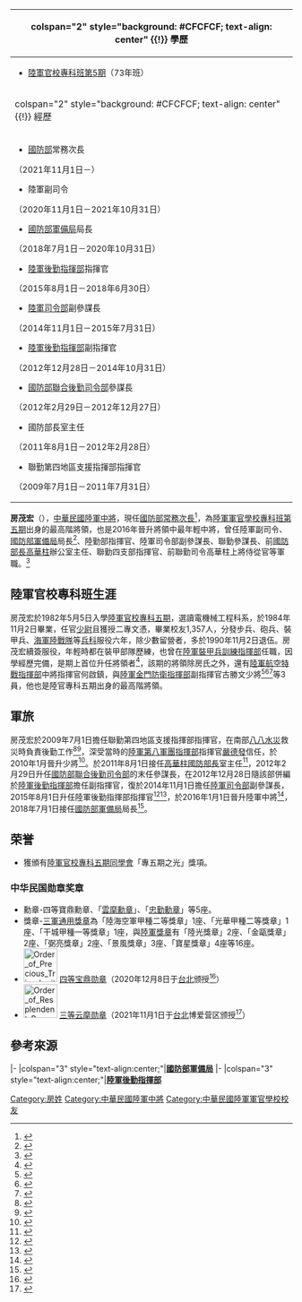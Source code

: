 {{Infobox Officeholder
|name              = 房茂宏
|image             = Army (ROCA) Lieutenant General Fang Mao-hung 陸軍中將房茂宏 (20160715 柯市長首次出席敬軍餐會感謝國軍官兵救災辛勞照片-3).jpg
|caption           = 房茂宏中將，陸軍後勤指揮部指揮官任內（2016年7月15日）
|imagesize         = 260px
|order            = {{flagicon image|ROC Ministry of National Defense Flag.svg}} [[中華民國國防部|國防部常務次長]]
|term_start       = 2021年11月1日
|term_end         =
|predecessor      = [[莫又銘|莫又銘]]
|successor        = 
|order1            = {{flagicon image|Flag of the Republic of China Army.svg}} 陸軍副司令
|term_start1        = 2020年11月1日
|term_end1          = 2021年10月31日
|predecessor1       = [[劉得金|劉得金]]
|successor1        =[[黃金財|黃金財]] (2021/12/01-)
|order2            = {{flagicon image|ROC Ministry of National Defense Flag.svg}} 第11任[[國防部軍備局|國防部軍備局]]局長
|term_start2       = 2018年7月1日
|term_end2         = 2020年10月31日
|predecessor2       = [[梅家樹|梅家樹]]（[[中華民國海軍|海軍]]）
|successor2        = [[吳慶昌|吳慶昌]]（[[中華民國陸軍|陸軍]]）
|order3            = {{flagicon image|Flag of the Republic of China Army.svg}} [[陸軍後勤指揮部|陸軍後勤指揮部]]指揮官
|term_start3        = 2015年8月1日
|term_end3          = 2018年6月30日
|predecessor3       = [[葛弘俊|葛弘俊]]<br>
|successor3        = 吳慶昌
|order4             = {{flagicon image|Flag of the Republic of China Army.svg}} [[國防部陸軍司令部|陸軍司令部]]副參謀長
|性別     = 男
|出生日期 = 1963年
|出生地點 = {{ROCTW}}
|逝世日期 = 
|逝世地點 = 
|居處     = 
|安葬地點 = 
|籍貫     = 
|職業     = 軍人
|父母     = 
|配偶     = 
|子女     = 
|親屬     = 
|國籍     = {{ROC}}
|信仰     = 
|學歷     = [[中華民國陸軍官校專科五期|陸軍官校專科班第5期]]（73年班）
|別名     = 
|allegiance = {{ROC}}
|branch = {{flagicon image|Flag of the Republic of China Army.svg}} [[中華民國陸軍|中華民國陸軍]]
|rank = [[File:Taiwan-army-OF-8.svg|17px]] [[中將|中將]]
|serviceyears =
}}
{| class="infobox bordered" style="width: 21em; font-size: 90%; text-align: left; float:right;" cellpadding="3"
|-
! colspan="2" style="background: #CFCFCF; text-align: center" {{!}} 學歷
|- 
| colspan="2" style="font-size: 90%" |<div style="text-align: left">
*[[中華民國陸軍官校專科五期|陸軍官校專科班第5期]]（73年班）
|-
! colspan="2" style="background: #CFCFCF; text-align: center" {{!}} 經歷
|- 
| colspan="2" style="font-size: 90%" |<div style="text-align: left">
*[[國防部|國防部]]常務次長
（2021年11月1日－）
*陸軍副司令
（2020年11月1日－2021年10月31日）
*[[國防部軍備局|國防部軍備局]]局長
（2018年7月1日－2020年10月31日）
*[[陸軍後勤指揮部|陸軍後勤指揮部]]指揮官
（2015年8月1日－2018年6月30日）
*[[國防部陸軍司令部|陸軍司令部]]副參謀長
（2014年11月1日－2015年7月31日）
*[[陸軍後勤指揮部|陸軍後勤指揮部]]副指揮官
（2012年12月28日－2014年10月31日）
*[[國防部聯合後勤司令部|國防部聯合後勤司令部]]參謀長
（2012年2月29日－2012年12月27日）
*國防部長室主任
（2011年8月1日－2012年2月28日）
*聯勤第四地區支援指揮部指揮官
（2009年7月1日－2011年7月31日）
|}

'''房茂宏'''（{{Bd|1963年|||}}），[[中華民國陸軍|中華民國陸軍]][[中將|中將]]，現任[[中華民國國防部|國防部常務次長]]<ref>{{Cite web |url=https://udn.com/news/amp/story/10930/5847325 |title=存档副本 |access-date=2021-10-28 |archive-date=2021-11-02 |archive-url=https://web.archive.org/web/20211102025311/https://udn.com/news/amp/story/10930/5847325 }}</ref>，為[[中華民國陸軍官校專科五期|陸軍軍官學校專科班第五期]]出身的最高階將領，也是2016年晉升將領中最年輕中將，曾任陸軍副司令、[[國防部軍備局|國防部軍備局]]局長<ref>{{cite news|language=zh-tw|url=https://udn.com/news/story/10930/3224084|author=洪哲政|title=國軍軍備掌舵海軍換陸軍 房茂宏接任軍備局長|publisher=聯合報|location=臺北，|date=2018-06-28|accessdate=2018-06-29|archive-date=2018-06-29|archive-url=https://web.archive.org/web/20180629102500/https://udn.com/news/story/10930/3224084|dead-url=no}}</ref>、陸勤部指揮官、陸軍司令部副參謀長、聯勤參謀長、前[[中華民國國防部部長|國防部長]][[高華柱|高華柱]]辦公室主任、聯勤四支部指揮官、前聯勤司令高華柱上將侍從官等軍職。<ref>{{cite news|language=zh-tw|url=http://www.chinatimes.com/newspapers/20151230000404-260102|author=呂昭隆|title=52歲房茂宏、梅家樹 最年輕中將|publisher=中國時報|location=臺北|date=2015-12-30|accessdate=2017-06-05|archive-date=2017-02-16|archive-url=https://web.archive.org/web/20170216055643/http://www.chinatimes.com/newspapers/20151230000404-260102|dead-url=no}}</ref>﻿

==陸軍官校專科班生涯==
房茂宏於1982年5月5日入學[[陸軍官校專科五期|陸軍官校專科五期]]，選讀電機械工程科系，於1984年11月2日畢業，任官[[少尉|少尉]]且獲授二專文憑，畢業校友1,357人，分發步兵、砲兵、裝甲兵、[[中華民國海軍陸戰隊|海軍陸戰隊]]等[[兵種|兵科]]服役六年，除少數留營者，多於1990年11月2日退伍。房茂宏續簽服役，年輕時都在裝甲部隊歷練，也曾在[[陸軍裝甲兵訓練指揮部|陸軍裝甲兵訓練指揮部]]任職，因學經歷完備，是期上首位升任將領者<ref>{{cite news |language=zh-tw |url=http://www.nownews.com/2009/12/28/11490-2551603.htm |author=王宗銘 |title=國防部宣布將官晉任名單 |publisher=今日新聞網 |location=臺北 |date=2009-12-28 |accessdate=2017-06-04 |archive-date=2013-10-15 |archive-url=https://web.archive.org/web/20131015073925/http://www.nownews.com/2009/12/28/11490-2551603.htm |dead-url=no }}</ref>，該期的將領除房氏之外，還有[[陸軍航空特戰指揮部|陸軍航空特戰指揮部]]中將指揮官何啟鎮，與[[陸軍金門防衛指揮部|陸軍金門防衛指揮部]]副指揮官古勝文少將<ref>{{cite news|language=zh-tw|url=http://www.appledaily.com.tw/realtimenews/article/new/20120624/128954/|author=|title=中少將晉升23人　馬英九任內最少|publisher=蘋果日報|location=|date=2012-06-24|accessdate=2017-06-04|archive-date=2016-08-13|archive-url=https://web.archive.org/web/20160813091419/http://www.appledaily.com.tw/realtimenews/article/new/20120624/128954/|dead-url=no}}</ref><ref>{{cite news|language=zh-tw|url=http://www.epochtimes.com/b5/11/12/27/n3469038.htm|author=陳培煌|title=台將官晉升 太魯閣族出少將|publisher=中央社|location=|date=2011-12-27|accessdate=2017-06-04|archive-date=2020-07-26|archive-url=https://web.archive.org/web/20200726191044/https://www.epochtimes.com/b5/11/12/27/n3469038.htm}}</ref><ref>{{cite news|language=zh-tw|url=http://www.mnd.gov.tw/Publish.aspx?cnid=65&p=53635|author=|title=國軍101年7月1日將級人員定期晉任|publisher=國防部|location=|date=2012-06-24|accessdate=2017-06-04|archive-url=https://web.archive.org/web/20131022215329/http://www.mnd.gov.tw/Publish.aspx?cnid=65&p=53635|archive-date=2013-10-22|dead-url=yes}}</ref>等3員，他也是陸官專科五期出身的最高階將領。   

==軍旅==
房茂宏於2009年7月1日擔任聯勤第四地區支援指揮部指揮官，在南部[[八八水災|八八水災]]救災時負責後勤工作<ref>{{cite news|language=zh-tw|url=http://www.nownews.com/n/2009/12/29/796621|author=|title=將官晉升　新科少將半數是八八救災指揮官|publisher=今日新聞網|location=|date=2009-12-29|accessdate=2017-06-04|archive-date=2015-05-06|archive-url=https://web.archive.org/web/20150506090343/http://www.nownews.com/n/2009/12/29/796621|dead-url=no}}</ref><ref>{{cite news|language=zh-tw|url=https://www.mnd.gov.tw/Publish.aspx?cnid=67&p=36796&Title=&style=|author=|title=楊秋興感謝第四作戰區官兵　全力協助救災|publisher=軍聞社|location=臺北|date=2009-09-10|accessdate=2017-06-05}}{{Dead link|date=2020年7月 |bot=InternetArchiveBot |fix-attempted=yes }}</ref>，深受當時的[[陸軍第八軍團指揮部|陸軍第八軍團指揮部]]指揮官[[嚴德發|嚴德發]]信任，於2010年1月晉升少將<ref>{{cite news|language=zh-tw|url=http://www.nownews.com/n/2009/12/29/796621|author=|title=國防部宣布將官晉任名單　夏復華少將等6員升中將|publisher=今日新聞網|location=|date=2009-12-28|accessdate=2017-06-04|archive-date=2015-05-06|archive-url=https://web.archive.org/web/20150506090343/http://www.nownews.com/n/2009/12/29/796621|dead-url=no}}</ref>。於2011年8月1日接任[[高華柱|高華柱]][[國防部長|國防部長]]室主任<ref>{{cite news|language=zh-tw|url=http://www.chinatimes.com/newspapers/20151230000404-260102|author=呂昭隆|title=52歲房茂宏、梅家樹 最年輕中將|publisher=中國時報|location=臺北|date=2015-12-30|accessdate=2017-06-04|archive-date=2017-02-16|archive-url=https://web.archive.org/web/20170216055643/http://www.chinatimes.com/newspapers/20151230000404-260102|dead-url=no}}</ref>，2012年2月29日升任[[中華民國國防部|國防部]][[聯合後勤司令部|聯合後勤司令部]]的末任參謀長，在2012年12月28日隨該部併編於[[陸軍後勤指揮部|陸軍後勤指揮部]]擔任副指揮官，復於﻿2014年11月1日擔任[[國防部陸軍司令部|陸軍司令部]]副參謀長，2015年8月1日﻿升任陸軍後勤指揮部指揮官<ref>{{cite news|language=zh-tw|url=http://news.ltn.com.tw/news/politics/paper/903644|author=羅添斌|title=高華柱愛將 何安繼接軍備局長|publisher=自由時報|location=|date=2015-08-04|accessdate=2017-06-04|archive-date=2018-06-29|archive-url=https://web.archive.org/web/20180629102806/http://news.ltn.com.tw/news/politics/paper/903644|dead-url=no}}</ref><ref>{{cite news|language=zh-tw|url=https://video.udn.com/news/351324|author=洪哲政|title=國防部人事布局 高華柱人馬接掌軍備要職|publisher=聯合影音|location=|date=2015-08-03|accessdate=2017-06-04|archive-date=2018-06-29|archive-url=https://web.archive.org/web/20180629130741/https://video.udn.com/news/351324|dead-url=no}}</ref>，於2016年1月1日晉升陸軍中將<ref>{{cite news|language=zh-tw|url=https://www.mnd.gov.tw/Publish.aspx?cnid=65&p=68588|author=|title=國防部發布「105年上半年將官晉任」|publisher=國防部軍事新聞網|location=臺北|date=2015-12-27|accessdate=2017-06-04|archive-url=https://web.archive.org/web/20160105163339/https://www.mnd.gov.tw/Publish.aspx?cnid=65&p=68588|archive-date=2016-01-05|dead-url=yes}}</ref>，2018年7月1日接任[[國防部軍備局|國防部軍備局]]局長<ref>{{cite news|language=zh-tw|url=https://udn.com/news/story/10930/3224084|author=洪哲政|title=國軍軍備掌舵海軍換陸軍 房茂宏接任軍備局長|publisher=聯合報|location=臺北|date=2018-06-28|accessdate=2018-06-29|archive-date=2018-06-29|archive-url=https://web.archive.org/web/20180629102500/https://udn.com/news/story/10930/3224084|dead-url=no}}</ref>。

==荣誉==
*獲頒有[[中華民國陸軍官校專科五期|陸軍官校專科五期同學會]]「專五期之光」獎項。

===中华民国勋章奖章===
*勳章-四等寶鼎勳章、「[[雲麾勳章|雲麾勳章]]」、「[[忠勤勳章|忠勤勳章]]」等5座。
*獎章-[[中華民國勳章獎章列表#三軍通用獎章|三軍通用獎章]]為「陸海空軍甲種二等獎章」1座、「光華甲種二等獎章」1座、「干城甲種一等獎章」1座，與[[中華民國勳章獎章列表#陆军奖章|陸軍獎章]]有「陸光獎章」2座、「金甌獎章」2座、「弼亮獎章」2座、「景風獎章」3座、「寶星獎章」4座等16座。
* [[File:Order_of_Precious_Tripod_with_Special_Cravat_ribbon.png|60px]] [[宝鼎勋章|四等宝鼎勋章]]（2020年12月8日于[[台北市|台北]]颁授<ref>{{cite news |author=林澤廷 |url=https://www.ydn.com.tw/news/newsInsidePage?chapterID=1296802 |title=張冠群主持軍備局長布達授勳 |publisher=[[国防部军事新闻通讯社|国防部军事新闻通讯社]] |date=2020-12-08 |accessdate=2021-07-15 |archive-date=2021-07-15 |archive-url=https://web.archive.org/web/20210715143005/https://www.ydn.com.tw/news/newsInsidePage?chapterID=1296802 |dead-url=no }}</ref>）
* [[File:Order_of_Resplendent_Banner_with_Yellow_Grand_Cordon_ribbon.png|60px]] [[云麾勋章|三等云麾勋章]]（2021年11月1日于[[台北市|台北]]博爱营区颁授<ref>{{cite news |author=李忠軒 |url=https://mna.gpwb.gov.tw/news/detail/?UserKey=69c7db7b-fdfd-461a-925c-f33c88439425 |title=柏副部長主持常務次長房茂宏中將新職介紹 |publisher=[[国防部军事新闻通讯社|国防部军事新闻通讯社]] |date=2021-11-01 |accessdate=2021-11-02 |archive-date=2021-11-02 |archive-url=https://web.archive.org/web/20211102092633/https://mna.gpwb.gov.tw/news/detail/?UserKey=69c7db7b-fdfd-461a-925c-f33c88439425 |dead-url=no}}</ref>）

==參考來源==
{{commonscat|Fang Mao-hung}}
{{reflist}} 

{{start box}}
{{s-mil}}
|-
|colspan="3" style="text-align:center;"|'''[[國防部軍備局|國防部軍備局]]'''
{{s-before|[[梅家樹|梅家樹]]<br>}}
{{s-title|局長<br><small>第11任|2018年7月1日—}}
{{s-inc}}
|-
|colspan="3" style="text-align:center;"|'''[[陸軍後勤指揮部|陸軍後勤指揮部]]'''
{{s-before|[[葛弘俊|葛弘俊]]<br>}}
{{s-title|指揮官<br><small>第3任|2015年8月1日-2018年6月30日}}
{{s-after|[[吳慶昌|吳慶昌]]}}
{{end box}}

{{中華民國現役陸軍中將}}

[[Category:房姓|Category:房姓]]
[[Category:中華民國陸軍中將|Category:中華民國陸軍中將]]
[[Category:中華民國陸軍軍官學校校友|Category:中華民國陸軍軍官學校校友]]